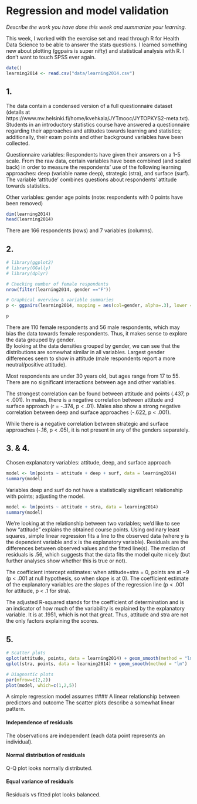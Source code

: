 # Regression and model validation

*Describe the work you have done this week and summarize your learning.*

This week, I worked with the exercise set and read through R for Health Data Science to be able to answer the stats questions. I learned something new about plotting (ggpairs is super nifty) and statistical analysis with R. I don't want to touch SPSS ever again.

```r
date()
learning2014 <- read.csv("data/learning2014.csv")

```

## 1. 
The data contain a condensed version of a full questionnaire dataset (details at https://www.mv.helsinki.fi/home/kvehkala/JYTmooc/JYTOPKYS2-meta.txt). Students in an introductory statistics course have answered a questionnaire regarding their approaches and attitudes towards learning and statistics; additionally, their exam points and other background variables have been collected.

Questionnaire variables: 
Respondents have given their answers on a 1-5 scale. 
From the raw data, certain variables have been combined (and scaled back) in order to measure the respondents' use of the following learning approaches: deep (variable name deep), strategic (stra), and surface (surf). The variable 'attitude' combines questions about respondents' attitude towards statistics.

Other variables:
  gender
  age
  points (note: respondents with 0 points have been removed)

```r

dim(learning2014)
head(learning2014)

```
There are 166 respondents (rows) and 7 variables (columns).

## 2. 

```r
# library(ggplot2)
# library(GGally)
# library(dplyr)

# Checking number of female respondents
nrow(filter(learning2014, gender =="F"))

# Graphical overview & variable summaries
p <- ggpairs(learning2014, mapping = aes(col=gender, alpha=.3), lower = list(combo = wrap("facethist", bins = 20)))

p

```

There are 110 female respondents and 56 male respondents, which may bias the data towards female respondents. Thus, it makes sense to explore the data grouped by gender.  
By looking at the data densities grouped by gender, we can see that the distributions are somewhat similar in all variables. Largest gender differences seem to show in attitude (male respondents report a more neutral/positive attitude). 

Most respondents are under 30 years old, but ages range from 17 to 55. 
There are no significant interactions between age and other variables.

The strongest correlation can be found between attitude and points (.437, p < .001). 
In males, there is a negative correlation between attitude and surface approach (r = -.374, p < .01). Males also show a strong negative correlation between deep and surface approaches (-.622, p < .001). 

While there is a negative correlation between strategic and surface approaches (-.16, p < .05), it is not present in any of the genders separately.

## 3. & 4.
Chosen explanatory variables: attitude, deep, and surface approach

```r

model <- lm(points ~ attitude + deep + surf, data = learning2014)
summary(model)

```
Variables deep and surf do not have a statistically significant relationship with points; adjusting the model. 

```r

model <- lm(points ~ attitude + stra, data = learning2014)
summary(model)

```

We're looking at the relationship between two variables; we'd like to see how "attitude" explains the obtained course points. Using ordinary least squares, simple linear regression fits a line to the observed data (where y is the dependent variable and x is the explanatory variable). 
Residuals are the differences between observed values and the fitted line(s). The median of residuals is .56, which suggests that the data fits the model quite nicely (but further analyses show whether this is true or not).

The coefficient intercept estimates: when attitude+stra = 0, points are at ~9 (p < .001 at null hypothesis, so when slope is at 0). The coefficient estimate of the explanatory variables are the slopes of the regression line (p < .001 for attitude, p < .1 for stra).

The adjusted R-squared stands for the coefficient of determination and is an indicator of how much of the variability is explained by the explanatory variable. It is at .1951, which is not that great. Thus, attitude and stra are not the only factors explaining the scores.

## 5. 
```r
# Scatter plots
qplot(attitude, points, data = learning2014) + geom_smooth(method = "lm")
qplot(stra, points, data = learning2014) + geom_smooth(method = "lm")

# Diagnostic plots
par(mfrow=c(2,2))
plot(model, which=c(1,2,5))
```
A simple regression model assumes
#### A linear relationship between predictors and outcome
The scatter plots describe a somewhat linear pattern.

#### Independence of residuals
The observations are independent (each data point represents an individual).

#### Normal distribution of residuals
Q-Q plot looks normally distributed. 

#### Equal variance of residuals
Residuals vs fitted plot looks balanced.



